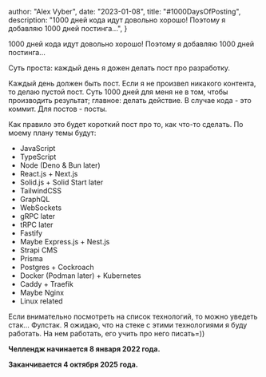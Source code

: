 
  author: "Alex Vyber",
  date: "2023-01-08",
  title: "#1000DaysOfPosting",
  description: "1000 дней кода идут довольно хорошо! Поэтому я добавляю 1000 дней постинга...",
}


1000 дней кода идут довольно хорошо! Поэтому я добавляю 1000 дней постинга...

Суть проста: каждый день я дожен делать пост про разработку.

Каждый день должен быть пост. Если я не произвел никакого контента, то делаю пустой пост. Суть 1000 дней для меня не в
том, чтобы производить результат; главное: делать действие. В случае кода - это коммит. Для постов - посты.

Как правило это будет короткий пост про то, как что-то сделать. По моему плану темы будут:

- JavaScript
- TypeScript
- Node (Deno & Bun later)
- React.js + Next.js
- Solid.js + Solid Start later
- TailwindCSS
- GraphQL
- WebSockets
- gRPC later
- tRPC later
- Fastify
- Maybe Express.js + Nest.js
- Strapi CMS
- Prisma
- Postgres + Cockroach
- Docker (Podman later) + Kubernetes
- Caddy + Traefik
- Maybe Nginx
- Linux related

Если внимательно посмотреть на список технологий, то можно уведеть стак... Фулстак. Я ожидаю, что на стеке с этими
технологиями я буду работать. На нем работать, его учить про него писать=))

**Челлендж начинается 8 января 2022 года.**

**Заканчивается 4 октября 2025 года.**

